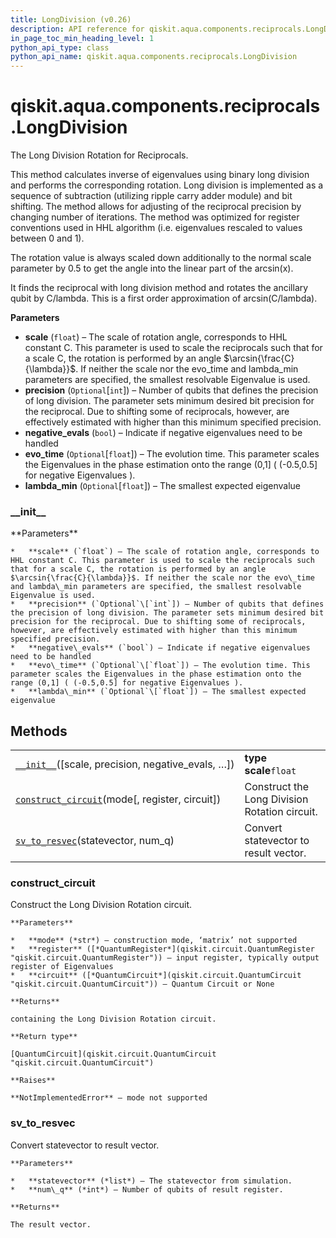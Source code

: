 ```yaml
---
title: LongDivision (v0.26)
description: API reference for qiskit.aqua.components.reciprocals.LongDivision in qiskit v0.26
in_page_toc_min_heading_level: 1
python_api_type: class
python_api_name: qiskit.aqua.components.reciprocals.LongDivision
---
```


<span id="qiskit-aqua-components-reciprocals-longdivision" />

# qiskit.aqua.components.reciprocals.LongDivision

<Class id="qiskit.aqua.components.reciprocals.LongDivision" isDedicatedPage={true} github="https://github.com/qiskit-community/qiskit-aqua/tree/stable/0.9/qiskit/aqua/components/reciprocals/long_division.py" signature="LongDivision(scale=0, precision=None, negative_evals=False, evo_time=None, lambda_min=None)" modifiers="class">
  The Long Division Rotation for Reciprocals.

  This method calculates inverse of eigenvalues using binary long division and performs the corresponding rotation. Long division is implemented as a sequence of subtraction (utilizing ripple carry adder module) and bit shifting. The method allows for adjusting of the reciprocal precision by changing number of iterations. The method was optimized for register conventions used in HHL algorithm (i.e. eigenvalues rescaled to values between 0 and 1).

  The rotation value is always scaled down additionally to the normal scale parameter by 0.5 to get the angle into the linear part of the arcsin(x).

  It finds the reciprocal with long division method and rotates the ancillary qubit by C/lambda. This is a first order approximation of arcsin(C/lambda).

  **Parameters**

  *   **scale** (`float`) – The scale of rotation angle, corresponds to HHL constant C. This parameter is used to scale the reciprocals such that for a scale C, the rotation is performed by an angle $\arcsin{\frac{C}{\lambda}}$. If neither the scale nor the evo\_time and lambda\_min parameters are specified, the smallest resolvable Eigenvalue is used.
  *   **precision** (`Optional`\[`int`]) – Number of qubits that defines the precision of long division. The parameter sets minimum desired bit precision for the reciprocal. Due to shifting some of reciprocals, however, are effectively estimated with higher than this minimum specified precision.
  *   **negative\_evals** (`bool`) – Indicate if negative eigenvalues need to be handled
  *   **evo\_time** (`Optional`\[`float`]) – The evolution time. This parameter scales the Eigenvalues in the phase estimation onto the range (0,1] ( (-0.5,0.5] for negative Eigenvalues ).
  *   **lambda\_min** (`Optional`\[`float`]) – The smallest expected eigenvalue

  ### \_\_init\_\_

  <Function id="qiskit.aqua.components.reciprocals.LongDivision.__init__" signature="__init__(scale=0, precision=None, negative_evals=False, evo_time=None, lambda_min=None)">
    **Parameters**

    *   **scale** (`float`) – The scale of rotation angle, corresponds to HHL constant C. This parameter is used to scale the reciprocals such that for a scale C, the rotation is performed by an angle $\arcsin{\frac{C}{\lambda}}$. If neither the scale nor the evo\_time and lambda\_min parameters are specified, the smallest resolvable Eigenvalue is used.
    *   **precision** (`Optional`\[`int`]) – Number of qubits that defines the precision of long division. The parameter sets minimum desired bit precision for the reciprocal. Due to shifting some of reciprocals, however, are effectively estimated with higher than this minimum specified precision.
    *   **negative\_evals** (`bool`) – Indicate if negative eigenvalues need to be handled
    *   **evo\_time** (`Optional`\[`float`]) – The evolution time. This parameter scales the Eigenvalues in the phase estimation onto the range (0,1] ( (-0.5,0.5] for negative Eigenvalues ).
    *   **lambda\_min** (`Optional`\[`float`]) – The smallest expected eigenvalue
  </Function>

  ## Methods

  |                                                                                                                                                                                           |                                               |
  | ----------------------------------------------------------------------------------------------------------------------------------------------------------------------------------------- | --------------------------------------------- |
  | [`__init__`](#qiskit.aqua.components.reciprocals.LongDivision.__init__ "qiskit.aqua.components.reciprocals.LongDivision.__init__")(\[scale, precision, negative\_evals, …])               | **type scale**`float`                         |
  | [`construct_circuit`](#qiskit.aqua.components.reciprocals.LongDivision.construct_circuit "qiskit.aqua.components.reciprocals.LongDivision.construct_circuit")(mode\[, register, circuit]) | Construct the Long Division Rotation circuit. |
  | [`sv_to_resvec`](#qiskit.aqua.components.reciprocals.LongDivision.sv_to_resvec "qiskit.aqua.components.reciprocals.LongDivision.sv_to_resvec")(statevector, num\_q)                       | Convert statevector to result vector.         |

  ### construct\_circuit

  <Function id="qiskit.aqua.components.reciprocals.LongDivision.construct_circuit" signature="construct_circuit(mode, register=None, circuit=None)">
    Construct the Long Division Rotation circuit.

    **Parameters**

    *   **mode** (*str*) – construction mode, ‘matrix’ not supported
    *   **register** ([*QuantumRegister*](qiskit.circuit.QuantumRegister "qiskit.circuit.QuantumRegister")) – input register, typically output register of Eigenvalues
    *   **circuit** ([*QuantumCircuit*](qiskit.circuit.QuantumCircuit "qiskit.circuit.QuantumCircuit")) – Quantum Circuit or None

    **Returns**

    containing the Long Division Rotation circuit.

    **Return type**

    [QuantumCircuit](qiskit.circuit.QuantumCircuit "qiskit.circuit.QuantumCircuit")

    **Raises**

    **NotImplementedError** – mode not supported
  </Function>

  ### sv\_to\_resvec

  <Function id="qiskit.aqua.components.reciprocals.LongDivision.sv_to_resvec" signature="sv_to_resvec(statevector, num_q)">
    Convert statevector to result vector.

    **Parameters**

    *   **statevector** (*list*) – The statevector from simulation.
    *   **num\_q** (*int*) – Number of qubits of result register.

    **Returns**

    The result vector.
  </Function>
</Class>

